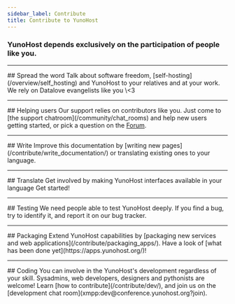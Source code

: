 ```yaml
---
sidebar_label: Contribute
title: Contribute to YunoHost
---
```



### YunoHost depends exclusively on the participation of people like you.

---

<Columns>
  <Column className='text--center'>
    ## <FAIcon icon='fa-heart'/> Spread the word
  </Column>

  <Column className='text--center'>
    Talk about software freedom, [self-hosting](/overview/self_hosting) and YunoHost to your relatives and at your work. We rely on Datalove evangelists like you \<3
  </Column>
</Columns>

---

<Columns>
  <Column className='text--center'>
    ## <FAIcon icon='fa-user'/> Helping users
  </Column>

  <Column className='text--center'>
  Our support relies on contributors like you. Just come to [the support chatroom](/community/chat_rooms) and help new users getting started, or pick a question on the <a href="https://forum.yunohost.org/" target="_blank">Forum</a>.
  </Column>
</Columns>

---

<Columns>
  <Column className='text--center'>
    ## <FAIcon icon='fa-edit'/> Write
  </Column>

  <Column className='text--center'>
  Improve this documentation by [writing new pages](/contribute/write_documentation/) or translating existing ones to your language.
  </Column>
</Columns>

---

<Columns>
  <Column className='text--center'>
    ## <FAIcon icon='fa-globe'/> Translate
  </Column>

  <Column className='text--center'>
    Get involved by making YunoHost interfaces available in your language  
    <Link to="https://translate.yunohost.org/" target="_blank">Get started</Link>!
  </Column>
</Columns>

---

<Columns>
  <Column className='text--center'>
    ## <FAIcon icon='fa-flask'/> Testing
  </Column>

  <Column className='text--center'>
    We need people able to test YunoHost deeply. If you find a bug, try to identify it, and report it on our <Link to="https://github.com/YunoHost/issues/issues" target="_blank">bug tracker</Link>.
  </Column>
</Columns>

---

<Columns>
  <Column className='text--center'>
    ## <FAIcon icon='fa-gift'/> Packaging
  </Column>

  <Column className='text--center'>
    Extend YunoHost capabilities by [packaging new services and web applications](/contribute/packaging_apps/).  
    Have a look of [what has been done yet](https://apps.yunohost.org/)!
  </Column>
</Columns>

---

<Columns>
  <Column className='text--center'>
    ## <FAIcon icon='fa-cog'/> Coding
  </Column>

  <Column className='text--center'>
    You can involve in the YunoHost's development regardless of your skill.
    Sysadmins, web developers, designers and pythonists <Link to="https://github.com/YunoHost" target="_blank">are welcome</Link>!  
    Learn [how to contribute](/contribute/dev/), and join us on the [development chat room](xmpp:dev@conference.yunohost.org?join).
  </Column>
</Columns> 
